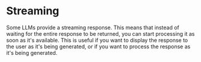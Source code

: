 # Streaming

Some LLMs provide a streaming response. This means that instead of waiting for the entire response to be returned, you can start processing it as soon as it's available. This is useful if you want to display the response to the user as it's being generated, or if you want to process the response as it's being generated.


<StreamingLLM />
